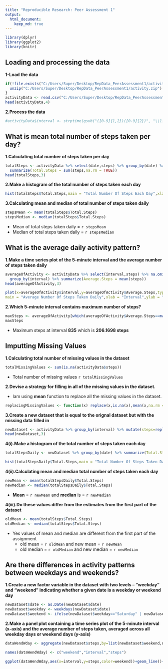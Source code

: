 ```yaml
---
title: "Reproducible Research: Peer Assessment 1"
output: 
  html_document:
    keep_md: true
---
```


```r
library(dplyr)
library(ggplot2)
library(knitr)
```

## Loading and processing the data

**1-Load the data**
```r
if(!file.exists("C:/Users/Super/Desktop/RepData_PeerAssessment1/activity.csv")){
  unzip("C:/Users/Super/Desktop/RepData_PeerAssessment1/activity.zip")
}
activityData <- read.csv("C:/Users/Super/Desktop/RepData_PeerAssessment1/activity.csv",header = TRUE)
head(activityData,4)
```
**2.Process the data**
```r
#activityData$interval <- strptime(gsub("([0-9]{1,2})([0-9]{2})", "\\1:\\2", activityData$interval), format='%H:%M')
```

## What is mean total number of steps taken per day?

**1.Calculating total number of steps taken per day**
```r
totalSteps <- activityData %>% select(date,steps) %>% group_by(date) %>%
  summarize(Total.Steps = sum(steps,na.rm = TRUE))
head(totalSteps,3)
```
**2.Make a histogram of the total number of steps taken each day**
```r
hist(totalSteps$Total.Steps,main = "Total Number Of Steps Each Day",xlab = "Steps",ylab = "Frequency",col = "orange")
```
**3.Calculating mean and median of total number of steps taken daily**
```r
stepsMean <- mean(totalSteps$Total.Steps)
stepsMedian <- median(totalSteps$Total.Steps)
```
* Mean of total steps taken daily = `r stepsMean`
* Median of total steps taken daily = `r stepsMedian`

## What is the average daily activity pattern?

**1.Make a time series plot of the 5-minute interval and the average number of steps taken daily**
```r
averageOfActivity <- activityData %>% select(interval,steps) %>% na.omit() %>%
  group_by(interval) %>% summarize(Average.Steps = mean(steps))
head(averageOfActivity,3)
```

```r
plot(x=averageOfActivity$interval,y=averageOfActivity$Average.Steps,type="l",
main = "Average Number Of Steps Taken Daily",xlab = "Interval",ylab = "Average Of Steps",col="purple")
```

**2.Which 5-minute interval contains maximum number of steps?**
```r
maxSteps <- averageOfActivity[which(averageOfActivity$Average.Steps==max(averageOfActivity$Average.Steps)),]
maxSteps
```
* Maximum steps at interval **835** which is **206.1698 steps**

## Imputting Missing Values

**1.Calculating total number of missing values in the dataset**
```r
totalMissingValues <- sum(is.na(activityData$steps))
```
* Total number of missing values `r totalMissingValues`

**2.Devise a strategy for filling in all of the missing values in the dataset.**

* Iam using **mean** function to replace all the missing values in the dataset.
```r
replacingMissingValues <- function(x) replace(x,is.na(x),mean(x,na.rm = TRUE))
```

**3.Create a new dataset that is equal to the orignal dataset but with the missing data filled in**
```r
newDataset <- activityData %>% group_by(interval) %>% mutate(steps=replacingMissingValues(steps))
head(newDataset,3)
```
**4(i).Make a histogram of the total number of steps taken each day**
```r
totalStepsDaily <- newDataset %>% group_by(date) %>% summarize(Total.Steps = sum(steps))

hist(totalStepsDaily$Total.Steps,main = "Total Number Of Steps Taken Daily",xlab = "Total Steps",ylab = "Frequency",col = "wheat")
```
**4(ii).Calculating mean and median total number of steps taken each day**
```r
newMean <- mean(totalStepsDaily$Total.Steps)
newMedian <- median(totalStepsDaily$Total.Steps)
```
* **Mean** = `r newMean` and **median** is = `r newMedian`

**4(iii).Do these values differ from the estimates from the first part of the dataset**
```r
oldMean <- mean(totalSteps$Total.Steps)
oldMedian <- median(totalSteps$Total.Steps)
```
* Yes values of mean and median are different from the first part of the assignment
  * old mean = `r oldMean` and new mean = `r newMean`
  * old median = `r oldMedian` and new median = `r newMedian`

## Are there differences in activity patterns between weekdays and weekends?

**1.Create a new factor variable in the dataset with two levels – “weekday” and “weekend” indicating whether a given date is a weekday or weekend day**
```r
newDataset$date <- as.Date(newDataset$date)
newDataset$weekday <- weekdays(newDataset$date)
newDataset$weekend <- ifelse(newDataset$weekday=="Saturday" | newDataset$weekday=="Sunday","weekend","weekday")
```

**2.Make a panel plot containing a time series plot of the 5-minute interval (x-axis) and the average number of steps taken, averaged across all weekday days or weekend days (y-axis)**
```r
dataWendWday <- aggregate(newDataset$steps,by=list(newDataset$weekend,newDataset$interval),na.omit(mean))

names(dataWendWday) <- c("weekend","interval","steps")

ggplot(dataWendWday,aes(x=interval,y=steps,color=weekend))+geom_line()+facet_grid(weekend~.)+xlab("Interval")+ylab("Average Number Of Steps")+ggtitle("Comparison Of Average Number Of Steps In Each Interval")
```